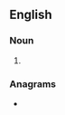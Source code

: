 {{also|shotgun}}
==English==

===Noun===
{{en-noun|~}}

# {{alternative spelling of|en|shotgun}}

===Anagrams===
* {{anagrams|en|a=ghnostu|gunshot|hognuts|hutongs|noughts|unghost}}